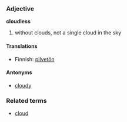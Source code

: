===Adjective===
'''cloudless'''

#without clouds, not a single cloud in the sky

====Translations====

*Finnish: [[pilvetön]]

====Antonyms====
*[[cloudy]]

===Related terms===
*[[cloud]]